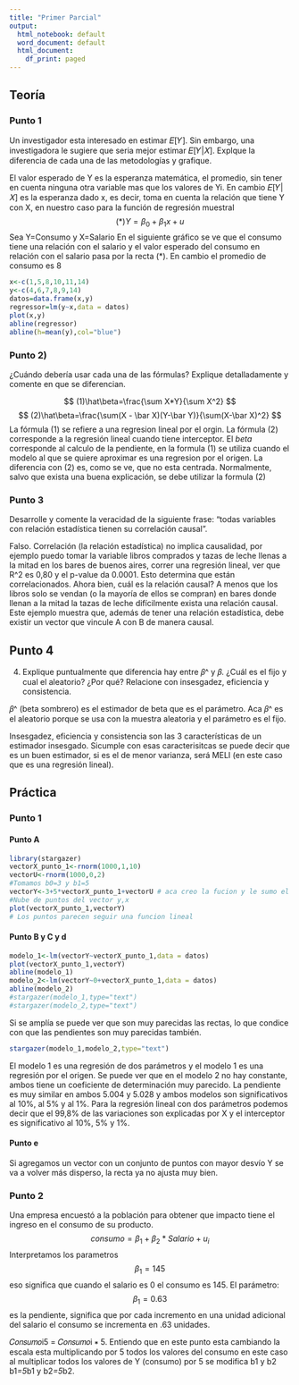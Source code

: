 ```yaml
---
title: "Primer Parcial"
output:
  html_notebook: default
  word_document: default
  html_document:
    df_print: paged
---
```


## Teoría

### Punto 1
Un investigador esta interesado en estimar 𝐸[𝑌]. Sin embargo, una investigadora le sugiere
que seria mejor estimar 𝐸[𝑌|𝑋]. Explque la diferencia de cada una de las metodologías y
grafique.

El valor esperado de Y es la esperanza matemática, el promedio, sin tener en cuenta ninguna
otra variable mas que los valores de Yi. En cambio 𝐸[𝑌|𝑋] es la esperanza dado x, es decir, toma
en cuenta la relación que tiene Y con X, en nuestro caso para la función de regresión muestral
$$
(*) Y=\beta_0+\beta_1 x+u   
$$
Sea Y=Consumo y X=Salario
En el siguiente gráfico se ve que el consumo tiene una relación con el salario y el valor esperado del consumo en relación con el salario pasa por la recta (*).
En cambio el promedio de consumo es 8

```r
x<-c(1,5,8,10,11,14)
y<-c(4,6,7,8,9,14)
datos=data.frame(x,y)
regressor=lm(y~x,data = datos)
plot(x,y)
abline(regressor)
abline(h=mean(y),col="blue")
```
### Punto 2)
¿Cuándo debería usar cada una de las fórmulas? Explique detalladamente y comente en que se
diferencian.

$$
(1)\hat\beta=\frac{\sum X*Y}{\sum X^2}
$$
$$
(2)\hat\beta=\frac{\sum(X - \bar X)(Y-\bar Y)}{\sum(X-\bar X)^2}
$$ 
La fórmula (1) se refiere a una regresion lineal por el orgin.
La fórmula (2) corresponde a la regresión lineal cuando tiene interceptor.
El  *beta*  corresponde al calculo de la pendiente, en la formula  (1) se utiliza cuando el modelo al
que se quiere aproximar es una regresion por el origen. La diferencia con (2) es, como se ve,
que no esta centrada. Normalmente, salvo que exista una buena explicación, se
debe utilizar la formula (2)



### Punto 3
Desarrolle y comente la veracidad de la siguiente frase: “todas variables con relación
estadística tienen su correlación causal”.


Falso. Correlación (la relación estadística) no implica causalidad, por ejemplo puedo tomar la
variable libros comprados y tazas de leche llenas a la mitad en los bares de buenos aires,
correr una regresión lineal, ver que R^2 es 0,80 y el p-value da 0.0001. Esto determina que
están correlacionados. Ahora bien, cuál es la relación causal? A menos que los libros solo se
vendan (o la mayoría de ellos se compran) en bares donde llenan a la mitad la tazas de leche
difícilmente exista una relación causal.
Este ejemplo muestra que, además de tener una relación estadística, debe existir un vector que
vincule A con B de manera causal.


## Punto 4
4) Explique puntualmente que diferencia hay entre 𝛽^ y 𝛽. ¿Cuál es el fijo y cual el aleatorio?
¿Por qué? Relacione con insesgadez, eficiencia y consistencia.

 𝛽^  (beta sombrero) es el estimador de beta que es el parámetro. Aca 𝛽^  es el
aleatorio porque se usa con la muestra aleatoria y el parámetro es el fijo.

Insesgadez, eficiencia y consistencia son las 3 características de un estimador insesgado. 
Sicumple con esas caracterisitcas se puede decir que es un buen estimador, si es el de menor
varianza, será MELI (en este caso que es una regresión lineal).

## Práctica
### Punto 1

#### Punto A

```r
library(stargazer)
vectorX_punto_1<-rnorm(1000,1,10)
vectorU<-rnorm(1000,0,2)
#Tomamos b0=3 y b1=5
vectorY<-3+5*vectorX_punto_1+vectorU # aca creo la fucion y le sumo el vector directamente.
#Nube de puntos del vector y,x
plot(vectorX_punto_1,vectorY)
# Los puntos parecen seguir una funcion lineal
```

#### Punto B y C y d
```r
modelo_1<-lm(vectorY~vectorX_punto_1,data = datos)
plot(vectorX_punto_1,vectorY)
abline(modelo_1)
modelo_2<-lm(vectorY~0+vectorX_punto_1,data = datos)
abline(modelo_2)
#stargazer(modelo_1,type="text")
#stargazer(modelo_2,type="text")
```
Si se amplía se puede ver que son muy parecidas las rectas, lo que condice con
que las pendientes son muy parecidas también.

```r
stargazer(modelo_1,modelo_2,type="text")

```
El modelo 1 es una regresión de dos parámetros y el modelo 1 es una regresión por el origen.
Se puede ver que en el modelo 2 no hay constante, ambos tiene un coeficiente de
determinación muy parecido. La pendiente es muy similar en ambos 5.004 y 5.028 y ambos
modelos son significativos al 10%, al 5% y al 1%. Para la regresión lineal con dos parámetros
podemos decir que el 99,8% de las variaciones son explicadas por X y el interceptor es
significativo al 10%, 5% y 1%.


#### Punto e
Si agregamos un vector con un conjunto de puntos con mayor desvío Y se va a volver más
disperso, la recta ya no ajusta muy bien.

### Punto 2
Una empresa encuestó a la población para obtener que impacto tiene el ingreso en el consumo
de su producto. 
$$
  consumo=\beta_1+\beta_2*Salario+u_i
$$
Interpretamos los parametros $$\beta_1=145$$
eso significa que cuando el salario es 0 el consumo es 145. 
El parámetro: $$ \beta_1=0.63$$
es la pendiente, significa que por cada incremento en una unidad adicional del salario el consumo se incrementa en .63 unidades.

𝐶𝑜𝑛𝑠𝑢𝑚𝑜i5 = 𝐶𝑜𝑛𝑠𝑢𝑚𝑜i ∗ 5. Entiendo que en este punto esta cambiando la escala esta
multiplicando por 5 todos los valores del consumo en este caso al multiplicar todos los
valores de Y (consumo) por 5 se modifica b1 y b2 b1*=5*b1 y b2*=5*b2.


